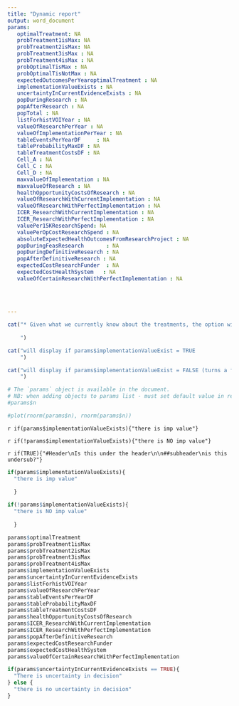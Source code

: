 ```yaml
---
title: "Dynamic report"
output: word_document
params:
   optimalTreatment: NA
   probTreatment1isMax: NA
   probTreatment2isMax: NA
   probTreatment3isMax : NA
   probTreatment4isMax : NA
   probOptimalTisMax : NA
   probOptimalTisNotMax : NA
   expectedOutcomesPerYearoptimalTreatment : NA
   implementationValueExists : NA
   uncertaintyInCurrentEvidenceExists : NA
   popDuringResearch : NA
   popAfterResearch : NA
   popTotal : NA
   listForhistVOIYear : NA
   valueOfResearchPerYear : NA
   valueOfImplementationPerYear : NA
   tableEventsPerYearDF     : NA       
   tableProbabilityMaxDF : NA
   tableTreatmentCostsDF : NA
   Cell_A : NA
   Cell_C : NA
   Cell_D : NA
   maxvalueOfImplementation : NA
   maxvalueOfResearch : NA
   healthOpportunityCostsOfResearch : NA
   valueOfResearchWithCurrentImplementation : NA
   valueOfResearchWithPerfectImplementation : NA
   ICER_ResearchWithCurrentImplementation : NA
   ICER_ResearchWithPerfectImplementation : NA
   valuePer15KResearchSpend: NA
   valuePerOpCostResearchSpend : NA
   absoluteExpectedHealthOutcomesFromResearchProject : NA
   popDuringFeasResearch       : NA
   popDuringDefinitiveResearch : NA
   popAfterDefinitiveResearch : NA
   expectedCostResearchFunder  : NA      
   expectedCostHealthSystem   : NA    
   valueOfCertainResearchWithPerfectImplementation : NA
  
  
  
  
---
```


<!---
Each code chunk either evaluates or it does not, depending on whehter eval = TRUE
To evaluate a chunk if a result is FALSE use eval = !params$nameofobject
**the space after eval = is very important otherwise it confuses markdown.
-->


```r
cat("* Given what we currently know about the treatments, the option with the highest expected health benefit is", params$optimalTreatment, "with 3,101 functional recoverys per year.
    
    ")
```



```r
cat("will display if params$implementationValueExist = TRUE
    ")
```


```r
cat("will display if params$implementationValueExist = FALSE (turns a false into true)
    ")
```





```r
# The `params` object is available in the document.
# NB: when adding objects to params list - must set default value in report.Rmd equal to NA
#params$n
```



```r
#plot(rnorm(params$n), rnorm(params$n))
```

`r if(params$implementationValueExists){"there is imp value"}`

`r if(!params$implementationValueExists){"there is NO imp value"}`

`r if(TRUE){"#Header\nIs this under the header\n\n##subheader\nis this undersub?"}`



```r

if(params$implementationValueExists){
  "there is imp value"
  
  }

if(!params$implementationValueExists){
  "there is NO imp value"
  
  }

```


```r

params$optimalTreatment
params$probTreatment1isMax
params$probTreatment2isMax
params$probTreatment3isMax 
params$probTreatment4isMax 
params$implementationValueExists 
params$uncertaintyInCurrentEvidenceExists 
params$listForhistVOIYear 
params$valueOfResearchPerYear 
params$tableEventsPerYearDF         
params$tableProbabilityMaxDF 
params$tableTreatmentCostsDF 
params$healthOpportunityCostsOfResearch 
params$ICER_ResearchWithCurrentImplementation
params$ICER_ResearchWithPerfectImplementation 
params$popAfterDefinitiveResearch 
params$expectedCostResearchFunder     
params$expectedCostHealthSystem  
params$valueOfCertainResearchWithPerfectImplementation

if(params$uncertaintyInCurrentEvidenceExists == TRUE){
  "There is uncertainty in decision"
} else {
  "there is no uncertainty in decision"
}


```








